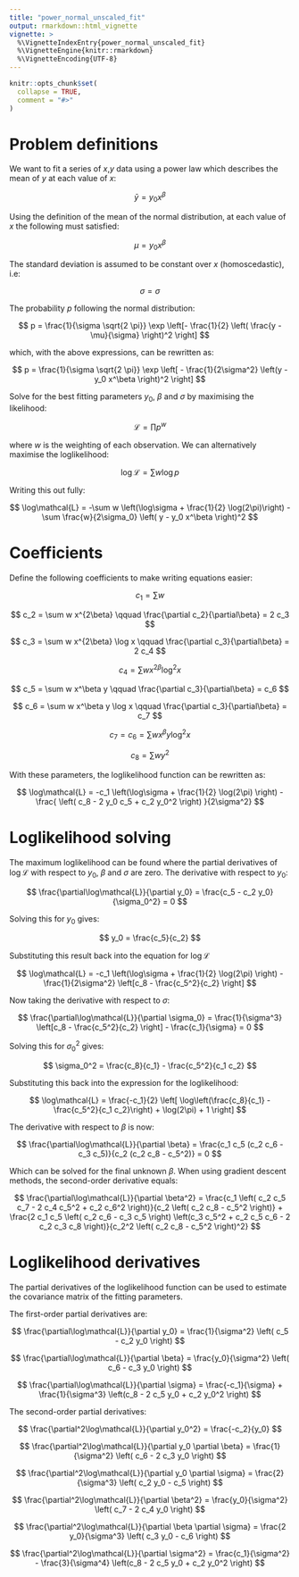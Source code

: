 ```yaml
---
title: "power_normal_unscaled_fit"
output: rmarkdown::html_vignette
vignette: >
  %\VignetteIndexEntry{power_normal_unscaled_fit}
  %\VignetteEngine{knitr::rmarkdown}
  %\VignetteEncoding{UTF-8}
---
```


```r
knitr::opts_chunk$set(
  collapse = TRUE,
  comment = "#>"
)
```

# Problem definitions

We want to fit a series of $x$,$y$ data using a power law which describes the mean of $y$ at each value of $x$:

$$
\bar{y} = y_0 x^\beta
$$

Using the definition of the mean of the normal distribution, at each value of $x$ the following must satisfied:

$$
\mu = y_0 x^\beta
$$

The standard deviation is assumed to be constant over $x$ (homoscedastic), i.e:

$$
\sigma = \sigma
$$

The probability $p$ following the normal distribution:

$$ 
p = \frac{1}{\sigma \sqrt{2 \pi}} \exp \left[- \frac{1}{2} \left( \frac{y - \mu}{\sigma} \right)^2 \right]
$$

which, with the above expressions, can be rewritten as:

$$
p = \frac{1}{\sigma \sqrt{2 \pi}} \exp \left[ - \frac{1}{2\sigma^2} \left(y - y_0 x^\beta \right)^2 \right]
$$

Solve for the best fitting parameters $y_0$, $\beta$ and $\sigma$ by maximising the likelihood:

$$
\mathcal{L} = \prod p^w
$$

where $w$ is the weighting of each observation. We can alternatively maximise the loglikelihood:

$$
\log\mathcal{L} = \sum w \log p
$$

Writing this out fully:

$$
\log\mathcal{L} = 
-\sum w \left(\log\sigma + \frac{1}{2} \log(2\pi)\right) -
\sum \frac{w}{2\sigma_0} \left( y - y_0 x^\beta \right)^2
$$

# Coefficients

Define the following coefficients to make writing equations easier:

$$
c_1 = \sum w
$$

$$
c_2 = \sum w x^{2\beta}
\qquad
\frac{\partial c_2}{\partial\beta} = 2 c_3
$$

$$ 
c_3 = \sum w x^{2\beta} \log x
\qquad
\frac{\partial c_3}{\partial\beta} = 2 c_4
$$

$$ 
c_4 = \sum w x^{2\beta} \log^2 x
$$

$$ 
c_5 = \sum w x^\beta y
\qquad
\frac{\partial c_3}{\partial\beta} = c_6
$$

$$
c_6 = \sum w x^\beta y \log x
\qquad
\frac{\partial c_3}{\partial\beta} = c_7
$$

$$
c_7 = c_6 = \sum w x^\beta y \log^2 x
$$

$$
c_8 = \sum w y^2
$$

With these parameters, the loglikelihood function can be rewritten as:

$$
\log\mathcal{L} = 
-c_1 \left(\log\sigma + \frac{1}{2} \log(2\pi) \right) -
\frac{ \left( c_8 - 2 y_0 c_5 + c_2 y_0^2 \right) }{2\sigma^2}
$$

# Loglikelihood solving

The maximum loglikelihood can be found where the partial derivatives of $\log\mathcal{L}$ with respect to $y_0$, $\beta$ and $\sigma$ are zero. The derivative with respect to $y_0$:

$$
\frac{\partial\log\mathcal{L}}{\partial y_0} = 
\frac{c_5 - c_2 y_0}{\sigma_0^2}
= 0
$$

Solving this for $y_0$ gives:

$$
y_0 = \frac{c_5}{c_2}
$$

Substituting this result back into the equation for $\log\mathcal{L}$

$$
\log\mathcal{L} = 
-c_1 \left(\log\sigma + \frac{1}{2} \log(2\pi) \right) -
\frac{1}{2\sigma^2} \left[c_8 - \frac{c_5^2}{c_2} \right]
$$

Now taking the derivative with respect to $\sigma$:

$$
\frac{\partial\log\mathcal{L}}{\partial \sigma_0} = 
\frac{1}{\sigma^3} \left[c_8 - \frac{c_5^2}{c_2} \right] - 
\frac{c_1}{\sigma}
= 0
$$

Solving this for $\sigma_0^2$ gives:

$$
\sigma_0^2 = \frac{c_8}{c_1} - \frac{c_5^2}{c_1 c_2}
$$

Substituting this back into the expression for the loglikelihood:

$$
\log\mathcal{L} = 
\frac{-c_1}{2} \left[ \log\left(\frac{c_8}{c_1} - \frac{c_5^2}{c_1 c_2}\right) + \log(2\pi) + 1 \right] 
$$

The derivative with respect to $\beta$ is now:

$$
\frac{\partial\log\mathcal{L}}{\partial \beta} = 
\frac{c_1 c_5 (c_2 c_6 - c_3 c_5)}{c_2 (c_2 c_8 - c_5^2)}
= 0
$$

Which can be solved for the final unknown $\beta$. When using gradient descent methods, the second-order derivative equals:

$$
\frac{\partial\log\mathcal{L}}{\partial \beta^2} = 
\frac{c_1 \left( c_2 c_5 c_7 - 2 c_4 c_5^2 + c_2 c_6^2 \right)}{c_2 \left( c_2 c_8 - c_5^2 \right)} + 
\frac{2 c_1 c_5 \left( c_2 c_6 - c_3 c_5 \right) \left(c_3 c_5^2 + c_2 c_5 c_6 - 2 c_2 c_3 c_8 \right)}{c_2^2 \left( c_2 c_8 - c_5^2 \right)^2}
$$

# Loglikelihood derivatives

The partial derivatives of the loglikelihood function can be used to estimate the covariance matrix of the fitting parameters.

The first-order partial derivatives are:

$$
\frac{\partial\log\mathcal{L}}{\partial y_0} = 
\frac{1}{\sigma^2} \left( c_5 - c_2 y_0 \right)
$$

$$
\frac{\partial\log\mathcal{L}}{\partial \beta} = 
\frac{y_0}{\sigma^2} \left( c_6 - c_3 y_0 \right)
$$

$$
\frac{\partial\log\mathcal{L}}{\partial \sigma} = 
\frac{-c_1}{\sigma} + \frac{1}{\sigma^3} \left(c_8 - 2 c_5 y_0 + c_2 y_0^2 \right)
$$

The second-order partial derivatives:

$$
\frac{\partial^2\log\mathcal{L}}{\partial y_0^2} = 
\frac{-c_2}{y_0}
$$

$$
\frac{\partial^2\log\mathcal{L}}{\partial y_0 \partial \beta} = 
\frac{1}{\sigma^2} \left( c_6 - 2 c_3 y_0 \right)
$$

$$
\frac{\partial^2\log\mathcal{L}}{\partial y_0 \partial \sigma} = 
\frac{2}{\sigma^3} \left( c_2 y_0 - c_5 \right)
$$

$$
\frac{\partial^2\log\mathcal{L}}{\partial \beta^2} = 
\frac{y_0}{\sigma^2} \left( c_7 - 2 c_4 y_0 \right)
$$

$$
\frac{\partial^2\log\mathcal{L}}{\partial \beta \partial \sigma} = 
\frac{2 y_0}{\sigma^3} \left( c_3 y_0 - c_6 \right)
$$

$$
\frac{\partial^2\log\mathcal{L}}{\partial \sigma^2} = 
\frac{c_1}{\sigma^2} - \frac{3}{\sigma^4} \left(c_8 - 2 c_5 y_0 + c_2 y_0^2 \right)
$$
